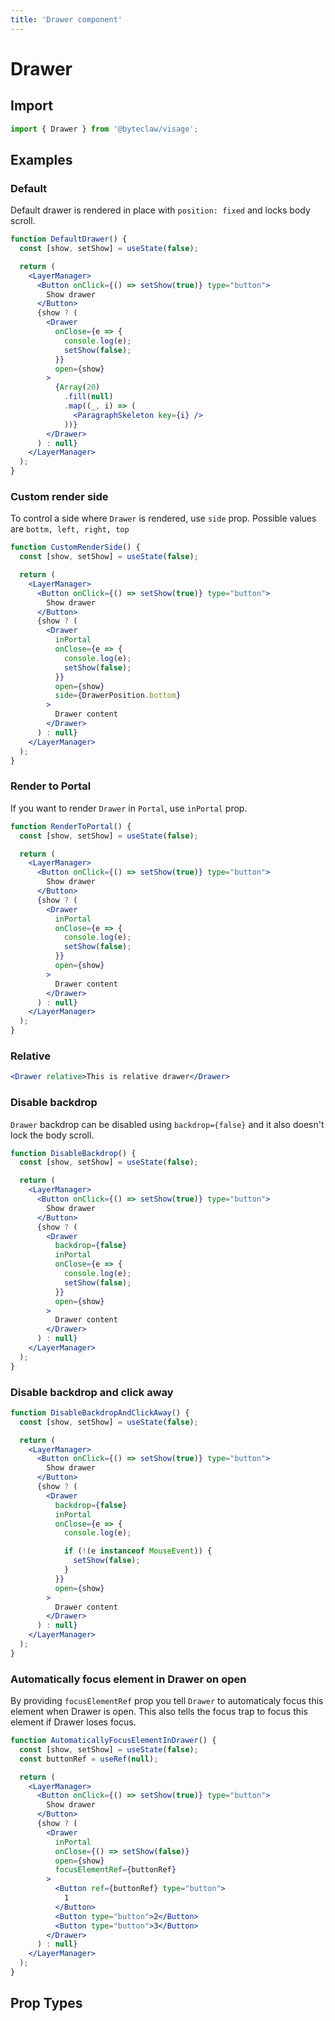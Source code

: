 ```yaml
---
title: 'Drawer component'
---
```


# Drawer

## Import

```js transpile=false
import { Drawer } from '@byteclaw/visage';
```

## Examples

### Default

Default drawer is rendered in place with `position: fixed` and locks body scroll.

```jsx live=true
function DefaultDrawer() {
  const [show, setShow] = useState(false);

  return (
    <LayerManager>
      <Button onClick={() => setShow(true)} type="button">
        Show drawer
      </Button>
      {show ? (
        <Drawer
          onClose={e => {
            console.log(e);
            setShow(false);
          }}
          open={show}
        >
          {Array(20)
            .fill(null)
            .map((_, i) => (
              <ParagraphSkeleton key={i} />
            ))}
        </Drawer>
      ) : null}
    </LayerManager>
  );
}
```

### Custom render side

To control a side where `Drawer` is rendered, use `side` prop. Possible values are `bottm, left, right, top`

```jsx live=true
function CustomRenderSide() {
  const [show, setShow] = useState(false);

  return (
    <LayerManager>
      <Button onClick={() => setShow(true)} type="button">
        Show drawer
      </Button>
      {show ? (
        <Drawer
          inPortal
          onClose={e => {
            console.log(e);
            setShow(false);
          }}
          open={show}
          side={DrawerPosition.bottom}
        >
          Drawer content
        </Drawer>
      ) : null}
    </LayerManager>
  );
}
```

### Render to Portal

If you want to render `Drawer` in `Portal`, use `inPortal` prop.

```jsx live=true
function RenderToPortal() {
  const [show, setShow] = useState(false);

  return (
    <LayerManager>
      <Button onClick={() => setShow(true)} type="button">
        Show drawer
      </Button>
      {show ? (
        <Drawer
          inPortal
          onClose={e => {
            console.log(e);
            setShow(false);
          }}
          open={show}
        >
          Drawer content
        </Drawer>
      ) : null}
    </LayerManager>
  );
}
```

### Relative

```jsx live=true
<Drawer relative>This is relative drawer</Drawer>
```

### Disable backdrop

`Drawer` backdrop can be disabled using `backdrop={false}` and it also doesn't lock the body scroll.

```jsx live=true
function DisableBackdrop() {
  const [show, setShow] = useState(false);

  return (
    <LayerManager>
      <Button onClick={() => setShow(true)} type="button">
        Show drawer
      </Button>
      {show ? (
        <Drawer
          backdrop={false}
          inPortal
          onClose={e => {
            console.log(e);
            setShow(false);
          }}
          open={show}
        >
          Drawer content
        </Drawer>
      ) : null}
    </LayerManager>
  );
}
```

### Disable backdrop and click away

```jsx live=true
function DisableBackdropAndClickAway() {
  const [show, setShow] = useState(false);

  return (
    <LayerManager>
      <Button onClick={() => setShow(true)} type="button">
        Show drawer
      </Button>
      {show ? (
        <Drawer
          backdrop={false}
          inPortal
          onClose={e => {
            console.log(e);

            if (!(e instanceof MouseEvent)) {
              setShow(false);
            }
          }}
          open={show}
        >
          Drawer content
        </Drawer>
      ) : null}
    </LayerManager>
  );
}
```

### Automatically focus element in Drawer on open

By providing `focusElementRef` prop you tell `Drawer` to automaticaly focus this element when Drawer is open.
This also tells the focus trap to focus this element if Drawer loses focus.

```jsx live=true
function AutomaticallyFocusElementInDrawer() {
  const [show, setShow] = useState(false);
  const buttonRef = useRef(null);

  return (
    <LayerManager>
      <Button onClick={() => setShow(true)} type="button">
        Show drawer
      </Button>
      {show ? (
        <Drawer
          inPortal
          onClose={() => setShow(false)}
          open={show}
          focusElementRef={buttonRef}
        >
          <Button ref={buttonRef} type="button">
            1
          </Button>
          <Button type="button">2</Button>
          <Button type="button">3</Button>
        </Drawer>
      ) : null}
    </LayerManager>
  );
}
```

## Prop Types

<PropTypes component="Drawer" />
